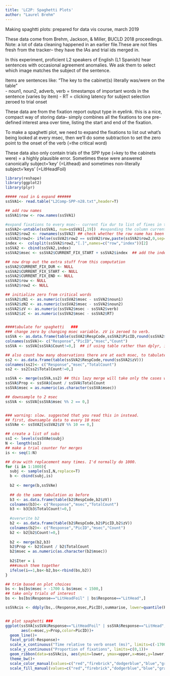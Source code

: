 ```yaml
---
title: 'LC2P: Spaghetti Plots'
author: "Laurel Brehm"
---
```


Making spaghtti plots: prepared for data vis course, march 2019

These data come from Brehm, Jackson, & Miller, BUCLD 2018 proceedings. Note: a lot of data cleaning happened in an earlier file.These are not files fresh from the tracker-- they have the IAs and trial ids merged in.

In this experiment, proficient L2 speakers of English (L1 Spanish) hear sentences with occasional agreement anomalies. We ask them to select which image matches the subject of the sentence.

Items are sentences like: "The key to the cabinet(s) literally was/were on the table"  
- noun1, noun2, adverb, verb = timestamps of important words in the sentence (varies by item)
- RT = clicking latency for subject selection zeroed to trial onset

These data are from the fixation report output type in eyelink. this is a nice, compact way of storing data-- simply combines all the fixations to one pre-defined interest area over time, listing the start and end of the fixation.

To make a spaghetti plot, we need to expand the fixations to list out what's being looked at every msec, then we'll do some subtraction to set the zero point to the onset of the verb (=the critical word)

These data also only contain trials of the SPP type (=key to the cabinets were) = a highly plausible error. Sometimes these were answered canonically subject='key' (=Lithead) and sometimes non-literally subject='keys' (=LitHeadFoil)

```r
library(reshape)
library(ggplot2)
library(plyr)

##### read in & expand ######
ssSVA1<- read.table("L2Comp-SPP-n28.txt",header=T)

## add row names
ssSVA1$row <- row.names(ssSVA1)

#expand fixations to every msec-- current fix dur to list of fixes in the duration
ssSVA2<-untable(ssSVA1, num=ssSVA1[,19])  #expanding the column current_fix_dur, adding extra rows for every msec of the duration of the fixation
ssSVA2$row2 <- rownames(ssSVA2) ## check whether the row name has been changed by this
ssSVA2$row2<- ifelse(ssSVA2$row2 == ssSVA2$row,paste(ssSVA2$row2,0,sep="."),ssSVA2$row2)  # if it has, take the tabled part of the row name off and assign it to index
index <-  colsplit(ssSVA2$row2,"[.]",names=c("row","index"))[2]
ssSVA2 <- cbind(ssSVA2,index)
ssSVA2$msec <- ssSVA2$CURRENT_FIX_START + ssSVA2$index  ## add the index to the current fix

## now drop out the extra stuff from this computation
ssSVA2$CURRENT_FIX_DUR <- NULL
ssSVA2$CURRENT_FIX_START <- NULL
ssSVA2$CURRENT_FIX_END <- NULL
ssSVA2$row <- NULL
ssSVA2$row2 <- NULL

## initialize zero from critical words
ssSVA2$zN1 <- as.numeric(ssSVA2$msec - ssSVA2$noun1)
ssSVA2$zN2 <- as.numeric(ssSVA2$msec - ssSVA2$noun2)
ssSVA2$zV <- as.numeric(ssSVA2$msec - ssSVA2$verb)
ssSVA2$zC <- as.numeric(ssSVA2$msec - ssSVA2$RT)


####tabulate for spaghetti   ###
### change zero by changing msec variable. zV is zeroed to verb.
ssSVA <- as.data.frame(table(ssSVA2$RespCode,ssSVA2$PicID,round(ssSVA2$zV)))
colnames(ssSVA)<- c("Response","PicID","msec","Count")
ssSVA <- ssSVA[ssSVA$Count!=0,]  ## if using table rather than dplyr, it's gonna be slow

## also count how many observations there are at each msec, to tabulate across
ss2 <- as.data.frame(table(ssSVA2$RespCode,round(ssSVA2$zV)))
colnames(ss2)<- c("Response","msec","TotalCount")
ss2 <- ss2[ss2$TotalCount!=0,]

ssSVA <- merge(ssSVA,ss2) ## this lazy merge will take only the cases where ssSVA occurred
ssSVA$Prop <- ssSVA$Count / ssSVA$TotalCount
ssSVA$msec = as.numeric(as.character(ssSVA$msec))

## downsample to 2 msec
ssSVA <- ssSVA[ssSVA$msec %% 2 == 0,]


### warning: slow. suggested that you read this in instead.
## first, downsample data to every 10 msec
ssSVAe <- ssSVA2[ssSVA2$zV %% 10 == 0,]

## create a list of subs
ssI <- levels(ssSVAe$subj)
N <- length(ssI)
## make a trial counter for merges
is <- seq(1:N)

## draw with replacement many times. I'd normally do 1000.
for (i in 1:1000){
  subj <- sample(ssI,N,replace=T)
  b <- cbind(subj,is)
  
  b2 <- merge(b,ssSVAe)
  
  ## do the same tabulation as before
  b3 <- as.data.frame(table(b2$RespCode,b2$zV))
  colnames(b3)<- c("Response","msec","TotalCount")
  b3 <- b3[b3$TotalCount!=0,]
  
  #overwrite b2
  b2 <- as.data.frame(table(b2$RespCode,b2$PicID,b2$zV))
  colnames(b2)<- c("Response","PicID","msec","Count")
  b2 <- b2[b2$Count!=0,]
  
  b2 <- merge(b2,b3)
  b2$Prop <- b2$Count / b2$TotalCount
  b2$msec = as.numeric(as.character(b2$msec))
  
  b2$Iter = i
  ###smush them together
  ifelse(i==1,bs<-b2,bs<-rbind(bs,b2))
}

## trim based on plot choices
bs <- bs[bs$msec > -1700 & bs$msec < 1500,]
## take only trials of interest
bs <- bs[bs$Response=="LitHeadFoil" | bs$Response=="LitHead",]

ssSVAcis <- ddply(bs,.(Response,msec,PicID),summarise, lower=quantile(Prop,.025),upper=quantile(Prop,.975))


## plot spaghetti ###
ggplot(ssSVA[ssSVA$Response=="LitHeadFoil" | ssSVA$Response=="LitHead",],
       aes(x=msec,y=Prop,color=PicID))+
  geom_line()+
  facet_grid(~Response)+
  scale_x_continuous("Time relative to verb onset (ms)", limits=c(-1700,1500))+
  scale_y_continuous("Proportion of fixations", limits=c(0,1))+
  geom_ribbon(data=ssSVAcis, aes(ymin=lower, ymax=upper,x=msec,y=lower,fill=PicID),color="white",lwd=0,alpha=.2)+
  theme_bw()+
  scale_color_manual(values=c("red","firebrick","dodgerblue","blue","gray"))+
  scale_fill_manual(values=c("red","firebrick","dodgerblue","blue","gray"))

```


